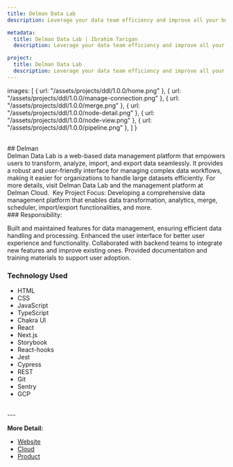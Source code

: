 ```yaml
---
title: Delman Data Lab
description: Leverage your data team efficiency and improve all your business decisions.

metadata:
  title: Delman Data Lab | Ibrahim Tarigan
  description: Leverage your data team efficiency and improve all your business decisions.

project:
  title: Delman Data Lab
  description: Leverage your data team efficiency and improve all your business decisions.
---
```



  images: [
    { url: "/assets/projects/ddl/1.0.0/home.png" },
    { url: "/assets/projects/ddl/1.0.0/manage-connection.png" },
    { url: "/assets/projects/ddl/1.0.0/merge.png" },
    { url: "/assets/projects/ddl/1.0.0/node-detail.png" },
    { url: "/assets/projects/ddl/1.0.0/node-view.png" },
    { url: "/assets/projects/ddl/1.0.0/pipeline.png" },
  ]
}

<ProjectSliderImages images={assets.images}/>


<br/>
## Delman

<br/>
Delman Data Lab is a web-based data management platform that empowers users to transform, analyze, import, and export data seamlessly. It provides a robust and user-friendly interface for managing complex data workflows, making it easier for organizations to handle large datasets efficiently. For more details, visit Delman Data Lab and the management platform at Delman Cloud. ⁠ ⁠Key Project Focus: Developing a comprehensive data management platform that enables data transformation, analytics, merge, scheduler, import/export functionalities, and more.

<br/>
### Responsibility:

Built and maintained features for data management, ensuring efficient data handling and processing.
Enhanced the user interface for better user experience and functionality.
Collaborated with backend teams to integrate new features and improve existing ones.
Provided documentation and training materials to support user adoption.

### Technology Used
- HTML
- CSS
- JavaScript
- TypeScript
- Chakra UI
- React
- Next.js
- Storybook
- React-hooks
- Jest
- Cypress
- REST
- Git
- Sentry
- GCP

<br/>
---
<br/>

**More Detail:**
- [Website](https://delman.io)
- [Cloud](https://cloud.delman.io)
- [Product](https://delman.io/product/ddl)